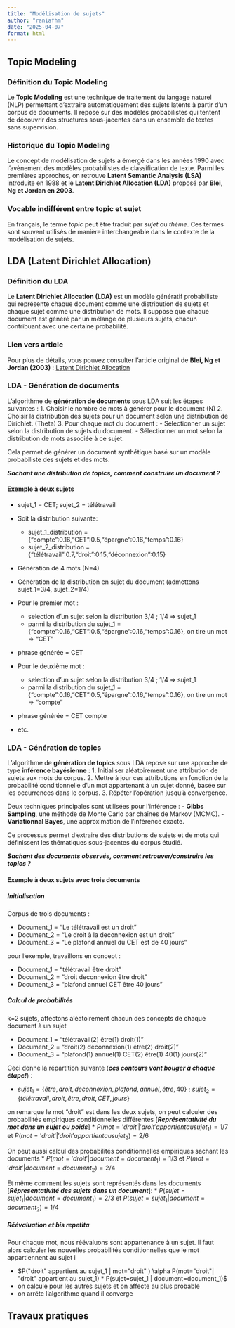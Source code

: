 ```yaml
---
title: "Modélisation de sujets"
author: "raniafhm"
date: "2025-04-07"
format: html
---
```


## Topic Modeling

### Définition du Topic Modeling
Le **Topic Modeling** est une technique de traitement du langage naturel (NLP) permettant d'extraire automatiquement des sujets latents à partir d'un corpus de documents. Il repose sur des modèles probabilistes qui tentent de découvrir des structures sous-jacentes dans un ensemble de textes sans supervision.

### Historique du Topic Modeling
Le concept de modélisation de sujets a émergé dans les années 1990 avec l'avènement des modèles probabilistes de classification de texte. Parmi les premières approches, on retrouve **Latent Semantic Analysis (LSA)** introduite en 1988 et le **Latent Dirichlet Allocation (LDA)** proposé par **Blei, Ng et Jordan en 2003**.

### Vocable indifférent entre topic et sujet
En français, le terme *topic* peut être traduit par *sujet* ou *thème*. Ces termes sont souvent utilisés de manière interchangeable dans le contexte de la modélisation de sujets.

## LDA (Latent Dirichlet Allocation)

### Définition du LDA
Le **Latent Dirichlet Allocation (LDA)** est un modèle génératif probabiliste qui représente chaque document comme une distribution de sujets et chaque sujet comme une distribution de mots. Il suppose que chaque document est généré par un mélange de plusieurs sujets, chacun contribuant avec une certaine probabilité.

### Lien vers article
Pour plus de détails, vous pouvez consulter l'article original de **Blei, Ng et Jordan (2003)** : [Latent Dirichlet Allocation](https://www.jmlr.org/papers/volume3/blei03a/blei03a.pdf)



### LDA - Génération de documents

L'algorithme de **génération de documents** sous LDA suit les étapes suivantes :
1. Choisir le nombre de mots à générer pour le document (N)
2. Choisir la distribution des sujets pour un document selon une distribution de Dirichlet. (Theta)
3. Pour chaque mot du document :
   - Sélectionner un sujet selon la distribution de sujets du document.
   - Sélectionner un mot selon la distribution de mots associée à ce sujet.

Cela permet de générer un document synthétique basé sur un modèle probabiliste des sujets et des mots.

***Sachant une distribution de topics, comment construire un document ?***

#### Exemple à deux sujets

* sujet_1 = CET; sujet_2 = télétravail
* Soit la distribution suivante:
    * sujet_1_distribution = {"compte":0.16,"CET":0.5,"épargne":0.16,"temps":0.16}
    * sujet_2_distribution = {"télétravail":0.7,"droit":0.15,"déconnexion":0.15}
* Génération de 4 mots (N=4)
* Génération de la distribution en sujet du document (admettons sujet_1=3/4, sujet_2=1/4)
* Pour le premier mot :
    * selection d'un sujet selon la distribution 3/4 ; 1/4   => sujet_1
    * parmi la distribution du sujet_1 ={"compte":0.16,"CET":0.5,"épargne":0.16,"temps":0.16}, on tire un mot  => "CET"

* phrase générée = CET

* Pour le deuxième mot : 
    * selection d'un sujet selon la distribution 3/4 ; 1/4   => sujet_1
    * parmi la distribution du sujet_1 ={"compte":0.16,"CET":0.5,"épargne":0.16,"temps":0.16}, on tire un mot  => "compte"

* phrase générée = CET compte

* etc.

### LDA - Génération de topics

L'algorithme de **génération de topics** sous LDA repose sur une approche de type **inférence bayésienne** :
1. Initialiser aléatoirement une attribution de sujets aux mots du corpus.
2. Mettre à jour ces attributions en fonction de la probabilité conditionnelle d'un mot appartenant à un sujet donné, basée sur les occurrences dans le corpus.
3. Répéter l’opération jusqu’à convergence.

Deux techniques principales sont utilisées pour l’inférence :
- **Gibbs Sampling**, une méthode de Monte Carlo par chaînes de Markov (MCMC).
- **Variationnal Bayes**, une approximation de l’inférence exacte.

Ce processus permet d'extraire des distributions de sujets et de mots qui définissent les thématiques sous-jacentes du corpus étudié.

***Sachant des documents observés, comment retrouver/construire les topics ?***

#### Exemple à deux sujets avec trois documents


##### Initialisation

Corpus de trois documents :

* Document_1 = "Le télétravail est un droit"
* Document_2 = "Le droit à la deconnexion est un droit"
* Document_3 = "Le plafond annuel du CET est de 40 jours"

pour l'exemple, travaillons en concept :

* Document_1 = "télétravail être droit"
* Document_2 = "droit deconnexion être droit"
* Document_3 = "plafond annuel CET être 40 jours"

##### Calcul de probabilités

k=2 sujets, affectons aléatoirement chacun des concepts de chaque document à un sujet

* Document_1 = "télétravail(2) être(1) droit(1)"
* Document_2 = "droit(2) deconnexion(1) être(2) droit(2)"
* Document_3 = "plafond(1) annuel(1) CET(2) être(1) 40(1) jours(2)"

Ceci donne la répartition suivante (***ces contours vont bouger à chaque étape!***) :

* $sujet_1=\{être,droit,deconnexion,plafond,annuel,être,40\}$ ; $sujet_2=\{télétravail, droit, être, droit, CET, jours\}$

on remarque le mot "droit" est dans les deux sujets, on peut calculer des probabilités empiriques conditionnelles différentes [***Représentativité du mot dans un sujet ou poids***]
* $P(mot='droit'| 'droit' appartient au sujet_1)=1/7$  et $P(mot='droit'| 'droit' appartient au sujet_2)=2/6$


On peut aussi calcul des probabilités conditionnelles empiriques sachant les documents
* $P(mot='droit'| document=document_1)=1/3$ et $P(mot='droit'| document=document_2)=2/4$

Et même comment les sujets sont représentés dans les documents [***Répresentativité des sujets dans un document***]:
* $P(sujet=sujet_1 | document=document_1)=2/3$ et $P(sujet=sujet_1 | document=document_2)=1/4$

##### Réévaluation et bis repetita


Pour chaque mot, nous réévaluons sont appartenance à un sujet. Il faut alors calculer les nouvelles probabilités conditionnelles que le mot appartiennent au sujet i


* $P("droit" appartient au sujet_1 | mot="droit" ) \alpha P(mot="droit"| "droit" appartient au sujet_1) * P(sujet=sujet_1 | document=document_1)$
* on calcule pour les autres sujets et on affecte au plus probable
* on arrête l'algorithme quand il converge


## Travaux pratiques